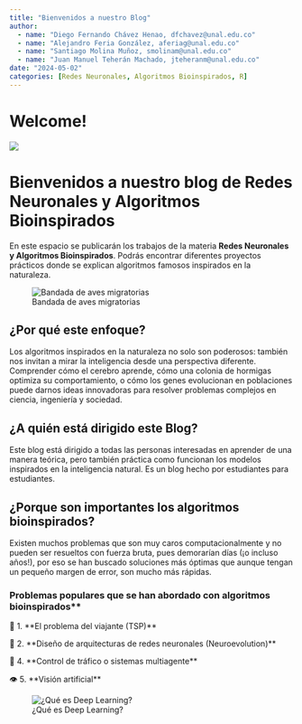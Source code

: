 ```yaml
---
title: "Bienvenidos a nuestro Blog"
author:
  - name: "Diego Fernando Chávez Henao, dfchavez@unal.edu.co"
  - name: "Alejandro Feria González, aferiag@unal.edu.co"
  - name: "Santiago Molina Muñoz, smolinam@unal.edu.co"
  - name: "Juan Manuel Teherán Machado, jteheranm@unal.edu.co"
date: "2024-05-02"
categories: [Redes Neuronales, Algoritmos Bioinspirados, R]
---
```


# Welcome!

![](thumbnail.jpg)

# Bienvenidos a nuestro blog de Redes Neuronales y Algoritmos Bioinspirados

En este espacio se publicarán los trabajos de la materia **Redes Neuronales y Algoritmos Bioinspirados**. Podrás encontrar diferentes proyectos prácticos donde se explican algoritmos famosos inspirados en la naturaleza.

![Bandada de aves migratorias](https://img.rtve.es/i/bandada-aves-migratorias-formacion-uve_1298649597308.jpg)

## ¿Por qué este enfoque?

Los algoritmos inspirados en la naturaleza no solo son poderosos: también nos invitan a mirar la inteligencia desde una perspectiva diferente. Comprender cómo el cerebro aprende, cómo una colonia de hormigas optimiza su comportamiento, o cómo los genes evolucionan en poblaciones puede darnos ideas innovadoras para resolver problemas complejos en ciencia, ingeniería y sociedad.

## ¿A quién está dirigido este Blog?

Este blog está dirigido a todas las personas interesadas en aprender de una manera teórica, pero también práctica como funcionan los modelos inspirados en la inteligencia natural. Es un blog hecho por estudiantes para estudiantes.

## ¿Porque son importantes los algoritmos bioinspirados?

Existen muchos problemas que son muy caros computacionalmente y no pueden ser resueltos con fuerza bruta, pues demorarían días (¡o incluso años!), por eso se han buscado soluciones más óptimas que aunque tengan un pequeño margen de error, son mucho más rápidas.

### Problemas populares que se han abordado con algoritmos bioinspirados\*\*

🧭 1. \*\*El problema del viajante (TSP)\*\*

🧠 2. \*\*Diseño de arquitecturas de redes neuronales (Neuroevolution)\*\*

🚦 4. \*\*Control de tráfico o sistemas multiagente\*\*

👁️ 5. \*\*Visión artificial\*\*

![¿Qué es Deep Learning?](https://blogger.googleusercontent.com/img/b/R29vZ2xl/AVvXsEgpkChAz70AWS93Pd6EK3VNQNO-ha6Vb3sqFUN9Y2goJgrjHGLEPVeYlg6pW6si3ch8tXe01kB-gJVMmrrL-vm1GOlnPHlp90gH3voKFuJvSyQFohDZzV8CKq-f6-Pr6b9p52c38xhmqNM/s1600/Deep-Neural-Network-What-is-Deep-Learning-Edureka.png)
